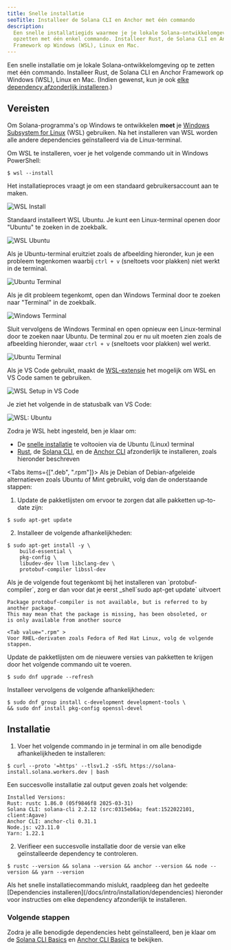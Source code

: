 ```yaml
---
title: Snelle installatie
seoTitle: Installeer de Solana CLI en Anchor met één commando
description:
  Een snelle installatiegids waarmee je je lokale Solana-ontwikkelomgeving kunt
  opzetten met één enkel commando. Installeer Rust, de Solana CLI en Anchor
  Framework op Windows (WSL), Linux en Mac.
---
```


Een snelle installatie om je lokale Solana-ontwikkelomgeving op te zetten met
één commando. Installeer Rust, de Solana CLI en Anchor Framework op Windows
(WSL), Linux en Mac. (Indien gewenst, kun je ook
[elke dependency afzonderlijk installeren](/docs/intro/installation/dependencies).)

## Vereisten

<Accordions>
<Accordion title="Windows">

Om Solana-programma's op Windows te ontwikkelen **moet** je
[Windows Subsystem for Linux](https://learn.microsoft.com/en-us/windows/wsl/install)
(WSL) gebruiken. Na het installeren van WSL worden alle andere dependencies
geïnstalleerd via de Linux-terminal.

Om WSL te installeren, voer je het volgende commando uit in Windows PowerShell:

```terminal
$ wsl --install
```

Het installatieproces vraagt je om een standaard gebruikersaccount aan te maken.

![WSL Install](/assets/docs/intro/installation/wsl-install.png)

Standaard installeert WSL Ubuntu. Je kunt een Linux-terminal openen door
"Ubuntu" te zoeken in de zoekbalk.

![WSL Ubuntu](/assets/docs/intro/installation/wsl-ubuntu-search.png)

Als je Ubuntu-terminal eruitziet zoals de afbeelding hieronder, kun je een
probleem tegenkomen waarbij `ctrl + v` (sneltoets voor plakken) niet werkt in de
terminal.

![Ubuntu Terminal](/assets/docs/intro/installation/wsl-ubuntu-terminal-1.png)

Als je dit probleem tegenkomt, open dan Windows Terminal door te zoeken naar
"Terminal" in de zoekbalk.

![Windows Terminal](/assets/docs/intro/installation/wsl-windows-terminal.png)

Sluit vervolgens de Windows Terminal en open opnieuw een Linux-terminal door te
zoeken naar Ubuntu. De terminal zou er nu uit moeten zien zoals de afbeelding
hieronder, waar `ctrl + v` (sneltoets voor plakken) wel werkt.

![Ubuntu Terminal](/assets/docs/intro/installation/wsl-ubuntu-terminal-2.png)

Als je VS Code gebruikt, maakt de
[WSL-extensie](https://code.visualstudio.com/docs/remote/wsl-tutorial) het
mogelijk om WSL en VS Code samen te gebruiken.

![WSL Setup in VS Code](/assets/docs/intro/installation/wsl-vscode.png)

Je ziet het volgende in de statusbalk van VS Code:

![WSL: Ubuntu](/assets/docs/intro/installation/wsl-vscode-ubuntu.png)

Zodra je WSL hebt ingesteld, ben je klaar om:

- De [snelle installatie](#installation) te voltooien via de Ubuntu (Linux)
  terminal
- [Rust](/docs/intro/installation/dependencies#install-rust), de
  [Solana CLI](/docs/intro/installation/dependencies#install-solana-cli), en de
  [Anchor CLI](/docs/intro/installation/dependencies#install-anchor-cli)
  afzonderlijk te installeren, zoals hieronder beschreven

</Accordion>
<Accordion title="Linux">

<Tabs items={[".deb", ".rpm"]}>
<Tab value=".deb" >
Als je Debian of Debian-afgeleide alternatieven zoals Ubuntu of Mint gebruikt, volg dan de onderstaande stappen:

1. Update de pakketlijsten om ervoor te zorgen dat alle pakketten up-to-date
   zijn:

```terminal
$ sudo apt-get update
```

2. Installeer de volgende afhankelijkheden:

```terminal
$ sudo apt-get install -y \
    build-essential \
    pkg-config \
    libudev-dev llvm libclang-dev \
    protobuf-compiler libssl-dev
```

<Callout>
Als je de volgende fout tegenkomt bij het installeren van `protobuf-compiler`, zorg
er dan voor dat je eerst _shell`sudo apt-get update` uitvoert

```
Package protobuf-compiler is not available, but is referred to by another package.
This may mean that the package is missing, has been obsoleted, or
is only available from another source
```

</Callout>

  </Tab>

    <Tab value=".rpm" >
    Voor RHEL-derivaten zoals Fedora of Red Hat Linux, volg de volgende stappen.

Update de pakketlijsten om de nieuwere versies van pakketten te krijgen door het
volgende commando uit te voeren.

```terminal
$ sudo dnf upgrade --refresh
```

Installeer vervolgens de volgende afhankelijkheden:

```terminal
$ sudo dnf group install c-development development-tools \
&& sudo dnf install pkg-config openssl-devel
```

  </Tab>
</Tabs>

</Accordion>
</Accordions>

## Installatie

1. Voer het volgende commando in je terminal in om alle benodigde
   afhankelijkheden te installeren:

```terminal
$ curl --proto '=https' --tlsv1.2 -sSfL https://solana-install.solana.workers.dev | bash
```

Een succesvolle installatie zal output geven zoals het volgende:

```
Installed Versions:
Rust: rustc 1.86.0 (05f9846f8 2025-03-31)
Solana CLI: solana-cli 2.2.12 (src:0315eb6a; feat:1522022101, client:Agave)
Anchor CLI: anchor-cli 0.31.1
Node.js: v23.11.0
Yarn: 1.22.1
```

2. Verifieer een succesvolle installatie door de versie van elke geïnstalleerde
   dependency te controleren.

```terminal
$ rustc --version && solana --version && anchor --version && node --version && yarn --version
```

<Callout>
  Als het snelle installatiecommando mislukt, raadpleeg dan het gedeelte
  [Dependencies installeren](/docs/intro/installation/dependencies) hieronder
  voor instructies om elke dependency afzonderlijk te installeren.
</Callout>

### Volgende stappen

Zodra je alle benodigde dependencies hebt geïnstalleerd, ben je klaar om de
[Solana CLI Basics](/docs/intro/installation/solana-cli-basics) en
[Anchor CLI Basics](/docs/intro/installation/anchor-cli-basics) te bekijken.
